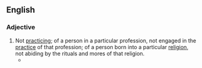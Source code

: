 ==English==
===Adjective===
{{en-adj}}
# Not [[practicing]]; of a person in a particular profession, not engaged in the [[practice]] of that profession; of a person born into a particular [[religion]], not abiding by the rituals and mores of that religion.
#* {{quote-video
 | year = 1994
 | title = {{w|Reality Bites}}
 | people = {{w|Ben Stiller}} and {{w|Winona Ryder}}
 | role = Michael Grates and Lelaina Pierce
 | passage = ''Michael:'' Um, uh, I guess um, I guess I'm, uh a '''nonpracticing''' Jew.<br />''Lelaina:'' Hey, I'm a '''nonpracticing''' virgin.
}}